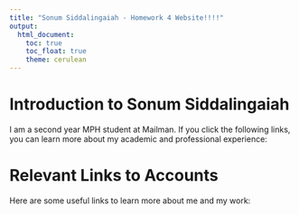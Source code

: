 ```yaml
---
title: "Sonum Siddalingaiah - Homework 4 Website!!!!"
output: 
  html_document:
    toc: true
    toc_float: true
    theme: cerulean
---
```


# Introduction to Sonum Siddalingaiah

I am a second year MPH student at Mailman. If you click the following links, you can learn more about my academic and professional experience:





# Relevant Links to Accounts

Here are some useful links to learn more about me and my work:



